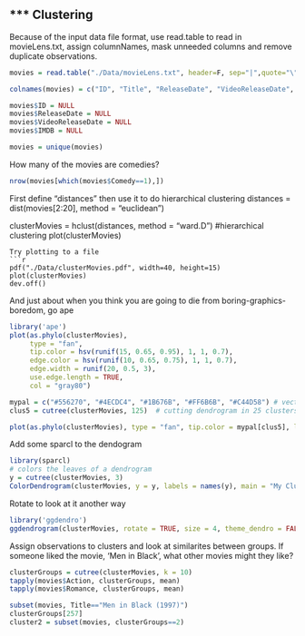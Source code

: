 *** Clustering
---
Because of the input data file format, use read.table to read in movieLens.txt, assign columnNames, mask unneeded columns and remove duplicate observations.
```r
movies = read.table("./Data/movieLens.txt", header=F, sep="|",quote="\"")

colnames(movies) = c("ID", "Title", "ReleaseDate", "VideoReleaseDate", "IMDB", "Unknown", "Action", "Adventure", "Animation", "Childrens", "Comedy", "Crime", "Documentary", "Drama", "Fantasy", "FilmNoir", "Horror", "Musical", "Mystery", "Romance", "SciFi", "Thriller", "War", "Western")

movies$ID = NULL
movies$ReleaseDate = NULL
movies$VideoReleaseDate = NULL
movies$IMDB = NULL

movies = unique(movies)
```
How many of the movies are comedies?
```r
nrow(movies[which(movies$Comedy==1),])
```
First define "distances" then use it to do hierarchical clustering
distances = dist(movies[2:20], method = "euclidean")

clusterMovies = hclust(distances, method = "ward.D") #hierarchical clustering
plot(clusterMovies)
```
Try plotting to a file
```r
pdf("./Data/clusterMovies.pdf", width=40, height=15)
plot(clusterMovies)
dev.off()
```
And just about when you think you are going to die from boring-graphics-boredom, go ape
```r
library('ape')
plot(as.phylo(clusterMovies), 
     type = "fan", 
     tip.color = hsv(runif(15, 0.65, 0.95), 1, 1, 0.7), 
     edge.color = hsv(runif(10, 0.65, 0.75), 1, 1, 0.7), 
     edge.width = runif(20, 0.5, 3), 
     use.edge.length = TRUE, 
     col = "gray80")

mypal = c("#556270", "#4ECDC4", "#1B676B", "#FF6B6B", "#C44D58") # vector of colors
clus5 = cutree(clusterMovies, 125)  # cutting dendrogram in 25 clusters

plot(as.phylo(clusterMovies), type = "fan", tip.color = mypal[clus5], label.offset = 1, col = "red")
```
Add some sparcl to the dendogram
```r
library(sparcl)
# colors the leaves of a dendrogram
y = cutree(clusterMovies, 3)
ColorDendrogram(clusterMovies, y = y, labels = names(y), main = "My Cluster", branchlength = 80)
```
Rotate to look at it another way
```r
library('ggdendro')
ggdendrogram(clusterMovies, rotate = TRUE, size = 4, theme_dendro = FALSE, color = "tomato")
```
Assign observations to clusters and look at similarites between groups.  If someone liked the movie, 'Men in Black', what other movies might they like?
```r
clusterGroups = cutree(clusterMovies, k = 10)
tapply(movies$Action, clusterGroups, mean)
tapply(movies$Romance, clusterGroups, mean)

subset(movies, Title=="Men in Black (1997)")
clusterGroups[257]
cluster2 = subset(movies, clusterGroups==2)
```
